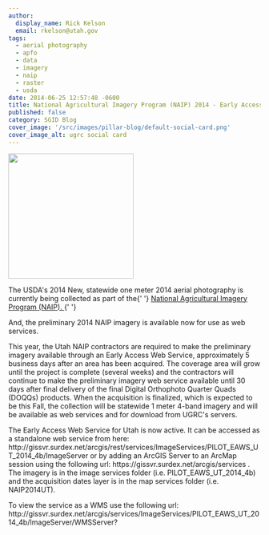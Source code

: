 ```yaml
---
author:
  display_name: Rick Kelson
  email: rkelson@utah.gov
tags:
  - aerial photography
  - apfo
  - data
  - imagery
  - naip
  - raster
  - usda
date: 2014-06-25 12:57:48 -0600
title: National Agricultural Imagery Program (NAIP) 2014 - Early Access Web Service
published: false
category: SGID Blog
cover_image: '/src/images/pillar-blog/default-social-card.png'
cover_image_alt: ugrc social card
---
```



<p>
  <a href="/images/404.png">
    <img src="/images/404.png" alt="" title="PLSSapp" width="250" height="250" class="inline-text-left" />
  </a>
</p>
<p>
  The USDA's 2014 New, statewide one meter 2014 aerial photography is currently being collected as part of the{' '}
  <a
    href="https://www.fsa.usda.gov/programs-and-services/aerial-photography/imagery-programs/naip-imagery/index"
    target="_blank"
    rel="noopener"
  >
    National Agricultural Imagery Program (NAIP).
  </a>{' '}
</p>
<p>And, the preliminary 2014 NAIP imagery is available now for use as web services.</p>
<p>
  This year, the Utah NAIP contractors are required to make the preliminary imagery available through an Early Access
  Web Service, approximately 5 business days after an area has been acquired. The coverage area will grow until the
  project is complete (several weeks) and the contractors will continue to make the preliminary imagery web service
  available until 30 days after final delivery of the final Digital Orthophoto Quarter Quads (DOQQs) products. When the
  acquisition is finalized, which is expected to be this Fall, the collection will be statewide 1 meter 4-band imagery
  and will be available as web services and for download from UGRC's servers.
</p>
<p>
  The Early Access Web Service for Utah is now active. It can be accessed as a standalone web service from here:
  http://gissvr.surdex.net/arcgis/rest/services/ImageServices/PILOT_EAWS_UT_2014_4b/ImageServer or by adding an ArcGIS
  Server to an ArcMap session using the following url: https://gissvr.surdex.net/arcgis/services . The imagery is in the
  image services folder (i.e. PILOT_EAWS_UT_2014_4b) and the acquisition dates layer is in the map services folder (i.e.
  NAIP2014UT).
</p>
<p>
  To view the service as a WMS use the following url:
  http://gissvr.surdex.net/arcgis/services/ImageServices/PILOT_EAWS_UT_2014_4b/ImageServer/WMSServer?
</p>

<Contacts subject={frontmatter.title} contactKey="imagery" />
